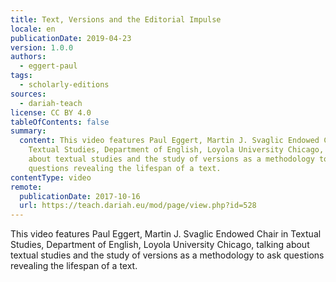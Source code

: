 ```yaml
---
title: Text, Versions and the Editorial Impulse
locale: en
publicationDate: 2019-04-23
version: 1.0.0
authors:
  - eggert-paul
tags:
  - scholarly-editions
sources:
  - dariah-teach
license: CC BY 4.0
tableOfContents: false
summary:
  content: This video features Paul Eggert, Martin J. Svaglic Endowed Chair in
    Textual Studies, Department of English, Loyola University Chicago, talking
    about textual studies and the study of versions as a methodology to ask
    questions revealing the lifespan of a text.
contentType: video
remote:
  publicationDate: 2017-10-16
  url: https://teach.dariah.eu/mod/page/view.php?id=528
---
```

This video features Paul Eggert, Martin J. Svaglic Endowed Chair in Textual Studies, Department of English, Loyola University Chicago, talking about textual studies and the study of versions as a methodology to ask questions revealing the lifespan of a text.

<VideoCard title="DH in Practice" subtitle="Text, Versions, and the Editorial Impulse" id="eT8R8yW8Oi4" image="images/paul-eggert.png" provider="youtube" />

